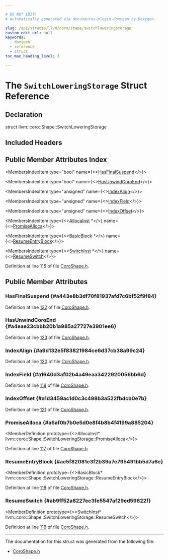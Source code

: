 ```yaml
---

# DO NOT EDIT!
# Automatically generated via docusaurus-plugin-doxygen by Doxygen.

slug: /api/structs/llvm/coro/shape/switchloweringstorage
custom_edit_url: null
keywords:
  - doxygen
  - reference
  - struct
toc_max_heading_level: 3

---
```





# The `SwitchLoweringStorage` Struct Reference

<DoxygenPage pluginConfig={pluginConfig}>



## Declaration

<CodeBlock>struct llvm::coro::Shape::SwitchLoweringStorage</CodeBlock>

## Included Headers

<IncludesList>
<IncludesListItem
  filePath="llvm/Transforms/Coroutines/CoroShape.h"
  permalink="/docs/api/files/include/include/llvm/include/llvm/transforms/include/llvm/transforms/coroutines/coroshape-h"
  isLocal="true" />
</IncludesList>

## Public Member Attributes Index

<MembersIndex>

<MembersIndexItem
  type="bool"
  name={<><a href="#a443e8b3df70f81937afd7c6bf52f9f84">HasFinalSuspend</a></>}>
</MembersIndexItem>

<MembersIndexItem
  type="bool"
  name={<><a href="#a4eae23cbbb20b1a985a27727e3901ee6">HasUnwindCoroEnd</a></>}>
</MembersIndexItem>

<MembersIndexItem
  type="unsigned"
  name={<><a href="#a9d132e5f83821984ce6d37cb38a99c24">IndexAlign</a></>}>
</MembersIndexItem>

<MembersIndexItem
  type="unsigned"
  name={<><a href="#a1640d3af02b4a49eaa3422920056bb6d">IndexField</a></>}>
</MembersIndexItem>

<MembersIndexItem
  type="unsigned"
  name={<><a href="#a1d3459ac1d0c3c498b3a522fbdcb0e7b">IndexOffset</a></>}>
</MembersIndexItem>

<MembersIndexItem
  type={<><a href="/docs/api/classes/llvm/allocainst">AllocaInst</a> &#42;</>}
  name={<><a href="#a6af0b7b0e5d0e8f4b8b4f4199a885204">PromiseAlloca</a></>}>
</MembersIndexItem>

<MembersIndexItem
  type={<><a href="/docs/api/classes/llvm/basicblock">BasicBlock</a> &#42;</>}
  name={<><a href="#ae5f82081e3f2b39a7e795491bb5d7a6e">ResumeEntryBlock</a></>}>
</MembersIndexItem>

<MembersIndexItem
  type={<><a href="/docs/api/classes/llvm/switchinst">SwitchInst</a> &#42;</>}
  name={<><a href="#ab9ff52a8227ec3fe5547af29ed59622f">ResumeSwitch</a></>}>
</MembersIndexItem>

</MembersIndex>


Definition at line 115 of file <a href="/docs/api/files/include/include/llvm/include/llvm/transforms/include/llvm/transforms/coroutines/coroshape-h">CoroShape.h</a>.

<SectionDefinition>

## Public Member Attributes

### HasFinalSuspend {#a443e8b3df70f81937afd7c6bf52f9f84}

<MemberDefinition
  prototype="bool llvm::coro::Shape::SwitchLoweringStorage::HasFinalSuspend">

Definition at line <a href="/docs/api/files/include/include/llvm/include/llvm/transforms/include/llvm/transforms/coroutines/coroshape-h/#l00122">122</a> of file <a href="/docs/api/files/include/include/llvm/include/llvm/transforms/include/llvm/transforms/coroutines/coroshape-h">CoroShape.h</a>.
</MemberDefinition>

### HasUnwindCoroEnd {#a4eae23cbbb20b1a985a27727e3901ee6}

<MemberDefinition
  prototype="bool llvm::coro::Shape::SwitchLoweringStorage::HasUnwindCoroEnd">

Definition at line <a href="/docs/api/files/include/include/llvm/include/llvm/transforms/include/llvm/transforms/coroutines/coroshape-h/#l00123">123</a> of file <a href="/docs/api/files/include/include/llvm/include/llvm/transforms/include/llvm/transforms/coroutines/coroshape-h">CoroShape.h</a>.
</MemberDefinition>

### IndexAlign {#a9d132e5f83821984ce6d37cb38a99c24}

<MemberDefinition
  prototype="unsigned llvm::coro::Shape::SwitchLoweringStorage::IndexAlign">

Definition at line <a href="/docs/api/files/include/include/llvm/include/llvm/transforms/include/llvm/transforms/coroutines/coroshape-h/#l00120">120</a> of file <a href="/docs/api/files/include/include/llvm/include/llvm/transforms/include/llvm/transforms/coroutines/coroshape-h">CoroShape.h</a>.
</MemberDefinition>

### IndexField {#a1640d3af02b4a49eaa3422920056bb6d}

<MemberDefinition
  prototype="unsigned llvm::coro::Shape::SwitchLoweringStorage::IndexField">

Definition at line <a href="/docs/api/files/include/include/llvm/include/llvm/transforms/include/llvm/transforms/coroutines/coroshape-h/#l00119">119</a> of file <a href="/docs/api/files/include/include/llvm/include/llvm/transforms/include/llvm/transforms/coroutines/coroshape-h">CoroShape.h</a>.
</MemberDefinition>

### IndexOffset {#a1d3459ac1d0c3c498b3a522fbdcb0e7b}

<MemberDefinition
  prototype="unsigned llvm::coro::Shape::SwitchLoweringStorage::IndexOffset">

Definition at line <a href="/docs/api/files/include/include/llvm/include/llvm/transforms/include/llvm/transforms/coroutines/coroshape-h/#l00121">121</a> of file <a href="/docs/api/files/include/include/llvm/include/llvm/transforms/include/llvm/transforms/coroutines/coroshape-h">CoroShape.h</a>.
</MemberDefinition>

### PromiseAlloca {#a6af0b7b0e5d0e8f4b8b4f4199a885204}

<MemberDefinition
  prototype={<>AllocaInst&#42; llvm::coro::Shape::SwitchLoweringStorage::PromiseAlloca</>}>

Definition at line <a href="/docs/api/files/include/include/llvm/include/llvm/transforms/include/llvm/transforms/coroutines/coroshape-h/#l00117">117</a> of file <a href="/docs/api/files/include/include/llvm/include/llvm/transforms/include/llvm/transforms/coroutines/coroshape-h">CoroShape.h</a>.
</MemberDefinition>

### ResumeEntryBlock {#ae5f82081e3f2b39a7e795491bb5d7a6e}

<MemberDefinition
  prototype={<>BasicBlock&#42; llvm::coro::Shape::SwitchLoweringStorage::ResumeEntryBlock</>}>

Definition at line <a href="/docs/api/files/include/include/llvm/include/llvm/transforms/include/llvm/transforms/coroutines/coroshape-h/#l00118">118</a> of file <a href="/docs/api/files/include/include/llvm/include/llvm/transforms/include/llvm/transforms/coroutines/coroshape-h">CoroShape.h</a>.
</MemberDefinition>

### ResumeSwitch {#ab9ff52a8227ec3fe5547af29ed59622f}

<MemberDefinition
  prototype={<>SwitchInst&#42; llvm::coro::Shape::SwitchLoweringStorage::ResumeSwitch</>}>

Definition at line <a href="/docs/api/files/include/include/llvm/include/llvm/transforms/include/llvm/transforms/coroutines/coroshape-h/#l00116">116</a> of file <a href="/docs/api/files/include/include/llvm/include/llvm/transforms/include/llvm/transforms/coroutines/coroshape-h">CoroShape.h</a>.
</MemberDefinition>

</SectionDefinition>

<hr/>

The documentation for this struct was generated from the following file:

<ul>
<li><a href="/docs/api/files/include/include/llvm/include/llvm/transforms/include/llvm/transforms/coroutines/coroshape-h">CoroShape.h</a></li>
</ul>

</DoxygenPage>
